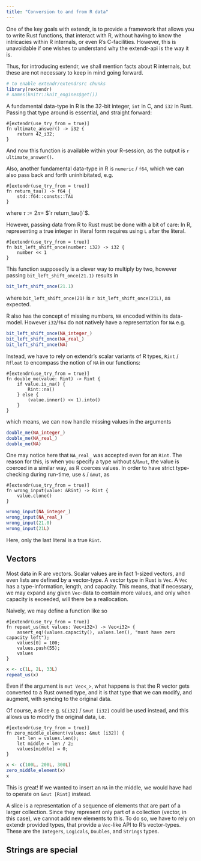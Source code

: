 ```yaml
---
title: "Conversion to and from R data"
---
```


One of the key goals with extendr, is to provide a framework that allows you to write Rust functions, that interact with R, without having to know the intricacies within R internals, or even R's C-facilities. However, this is unavoidable if one wishes to understand why the extendr-api is the way it is.

Thus, for introducing extendr, we shall mention facts about R internals, but these are not necessary to keep in mind going forward.

```r
# to enable extendr/extendrsrc chunks
library(rextendr)
# names(knitr::knit_engines$get())
```

A fundamental data-type in R is the 32-bit integer, `int` in C, and `i32` in Rust. Passing that type around is essential, and straight forward:

```extendrsrc
#[extendr(use_try_from = true)]
fn ultimate_answer() -> i32 {
    return 42_i32;
}
```

And now this function is available within your R-session, as the output is `r ultimate_answer()`.

Also, another fundamental data-type in R is `numeric` / `f64`, which we can also pass back and forth uninhibitated, e.g.

```extendrsrc
#[extendr(use_try_from = true)]
fn return_tau() -> f64 {
    std::f64::consts::TAU
} 
```

where $\tau := 2\pi =$ $`r return_tau()`$.

However, passing data from R to Rust must be done with a bit of care: In R, representing a true integer in literal form requires using `L` after the literal. 

```extendrsrc
#[extendr(use_try_from = true)]
fn bit_left_shift_once(number: i32) -> i32 {
    number << 1
}
```

This function supposedly is a clever way to multiply by two, however passing `bit_left_shift_once(21.1)` results in

```r
bit_left_shift_once(21.1)
```
where `bit_left_shift_once(21)` is `r bit_left_shift_once(21L)`, as expected.

R also has the concept of missing numbers, `NA` encoded within its data-model. However `i32`/`f64` do not natively have a representation for `NA` e.g.

```r
bit_left_shift_once(NA_integer_)
bit_left_shift_once(NA_real_)
bit_left_shift_once(NA)
```

Instead, we have to rely on extendr's scalar variants of R types, `Rint` / `Rfloat` to encompass the notion of `NA` in our functions:

```extendrsrc
#[extendr(use_try_from = true)]
fn double_me(value: Rint) -> Rint {
    if value.is_na() {
        Rint::na()
    } else {
        (value.inner() << 1).into()
    }
}
```
which means, we can now handle missing values in the arguments

```r
double_me(NA_integer_)
double_me(NA_real_)
double_me(NA)
```

One may notice here that `NA_real_` was accepted even for an `Rint`. The reason
for this, is when you specify a type without `&`/`&mut`, the value is coerced
in a similar way, as R coerces values. In order to have strict type-checking
during run-time, use `&` / `&mut`, as


```extendrsrc
#[extendr(use_try_from = true)]
fn wrong_input(value: &Rint) -> Rint {
    value.clone()
}
```

```r
wrong_input(NA_integer_)
wrong_input(NA_real_)
wrong_input(21.0)
wrong_input(21L)
```

Here, only the last literal is a true `Rint`. 

## Vectors

Most data in R are vectors. Scalar values are in fact 1-sized vectors, and
even lists are defined by a vector-type. A vector type in Rust is `Vec`. A
`Vec` has a type-information, length, and capacity. This means, that if necessary,
we may expand any given `Vec`-data to contain more values, and only when capacity
is exceeded, will there be a reallocation.

Naively, we may define a function like so

```extendrsrc
#[extendr(use_try_from = true)]
fn repeat_us(mut values: Vec<i32>) -> Vec<i32> {
    assert_eq!(values.capacity(), values.len(), "must have zero capacity left");
    values[0] = 100;
    values.push(55);
    values
}
```

```r
x <- c(1L, 2L, 33L)
repeat_us(x)
```

Even if the argument is `mut Vec<_>`, what happens is that the R vector gets
converted to a Rust owned type, and it is that type that we can modify, and augment, with syncing to the original data.

Of course, a slice e.g. `&[i32]` / `&mut [i32]` could be used instead, and this allows us to modify the original data, i.e.

```extendrsrc
#[extendr(use_try_from = true)]
fn zero_middle_element(values: &mut [i32]) {
    let len = values.len();
    let middle = len / 2;
    values[middle] = 0;
}
```

```r
x <- c(100L, 200L, 300L)
zero_middle_element(x)
x
```

This is great! If we wanted to insert an `NA` in the middle, we would have had to operate on `&mut [Rint]` instead. 

A slice is a representation of a sequence of elements that are part of a larger collection. Since they represent only part of a collection (vector, in this case), we cannot add new elements to this. To do so,  we have to rely on extendr provided types, that provide a `Vec`-like API to R's vector-types. These are the `Integers`, `Logicals`, `Doubles`, and `Strings` types.

## Strings are special

